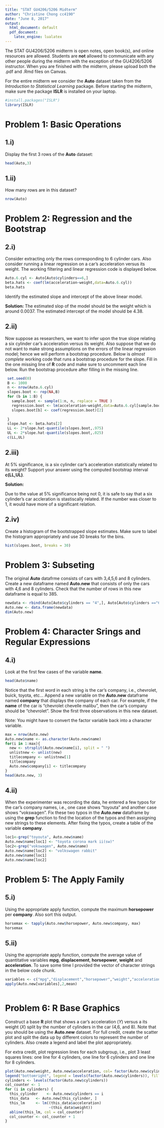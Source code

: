 ```yaml
---
title: "STAT GU4206/5206 Midterm"
author: "Christine Chong cc4190"
date: "June 8, 2017"
output:
  html_document: default
  pdf_document:
    latex_engine: lualatex
---
```


The STAT GU4206/5206 midterm is open notes, open book(s), and online resources are allowed.  Students are **not** allowed to communicate with any other people during the midterm with the exception of the GU4206/5206 instructor.  When you are finished with the midterm, please upload both the .pdf and .Rmd files on Canvas.   


For the entire midterm we consider the **Auto** dataset taken from the *Introduction to Statistical Learning* package.  Before starting the midterm, make sure the package **ISLR** is installed on your laptop.   

```r
#install.packages("ISLR")
library(ISLR)
```

# Problem 1:  Basic Operations 

## 1.i) 

Display the first 3 rows of the **Auto** dataset:  

```r
head(Auto,3)
```
## 1.ii)

How many rows are in this dataset?

```r
nrow(Auto)
```

# Problem 2: Regression and the Bootstrap

## 2.i) 

Consider extracting only the rows corresponding to 6 cylinder cars. Also consider running a linear regression on a car's acceleration versus its weight. The working filtering and linear regression code is displayed below.    
```r
Auto.6.cyl <- Auto[Auto$cylinders==6,]
beta.hats <- coef(lm(acceleration~weight,data=Auto.6.cyl))
beta.hats
```

Identify the estimated slope and intercept of the above linear model. 

**Solution:** 
  The estimated slop of the model should be the weight which is around 0.0037.
  The estimated intercept of the model should be 4.38.


## 2.ii)

Now suppose as researchers, we want to infer upon the true slope relating a six cylinder car's acceleration versus its weight.  Also suppose that we do not want to make strong assumptions on the errors of the linear regression model; hence we will perform a bootstrap procedure.  Below is *almost complete* working code that runs a bootstrap procedure for the slope.  Fill in the one missing line of **R** code and make sure to uncomment each line below.  Run the bootstrap procedure after filling in the missing line.   
```r
 set.seed(0)
 B <- 1000
 n <- nrow(Auto.6.cyl)
 slopes.boot <- rep(NA,B)
 for (b in 1:B) {
   sample.boot <- sample(1:n, n, replace = TRUE )
   regression.boot <- lm(acceleration~weight,data=Auto.6.cyl[sample.boot,])
   slopes.boot[b] <- coef(regression.boot)[2]
 
 }
 slope.hat <- beta.hats[2]
 LL <- 2*slope.hat-quantile(slopes.boot,.975)
 UL <- 2*slope.hat-quantile(slopes.boot,.025)
 c(LL,UL) 

```

## 2.iii)

At 5% significance, is a six cylinder car's acceleration statistically related to its weight? Support your answer using the computed bootstrap interval **c(LL,UL)**.    

**Solution:** 

Due to the value at 5% significance being not 0, it is safe to say that a six cylinder's car accleration is stastiscally related.
If the number was closer to 1, it would have more of a significant relation.

## 2.iv)  

Create a histogram of the bootstrapped slope estimates.  Make sure to label the histogram appropriately and use 30 breaks for the bins.    

```r
hist(slopes.boot, breaks = 30)
```


# Problem 3: Subseting

The original **Auto** datafrme consists of cars with 3,4,5,6 and 8 cylinders.  Create a new dataframe named **Auto.new** that consists of only the cars with 4,6 and 8 cylinders.  Check that the number of rows in this new dataframe is equal to 385.  

```r
newdata <- rbind(Auto[Auto$cylinders == "4",], Auto[Auto$cylinders =="6",], Auto[Auto$cylinders =="8",])
Auto.new <- data.frame(newdata)
dim(Auto.new)

```

# Problem 4: Character Srings and Regular Expressions

## 4.i) 

Look at the first few cases of the variable **name**. 
```r
head(Auto$name)
```
Notice that the first word in each string is the car's company, i.e., chevrolet, buick, toyota, etc... Append a new variable on the **Auto.new** dataframe named **company** that displays the company of each car.  For example, if the **name** of the car is "chevrolet chevelle malibu", then the car's company should be "chevrolet".  Show the first three observations in this new dataset.     

Note:  You might have to convert the factor variable back into a character variable.    

```r
max = nrow(Auto.new)
Auto.new$name <- as.character(Auto.new$name)
for(i in 1:max){
  new <- strsplit(Auto.new$name[i], split = " ")
  unlistnew <- unlist(new)
  titlecompany <- unlistnew[1]
  titlecompany
  Auto.new$company[i] <- titlecompany
}
head(Auto.new, 3)
```


## 4.ii)

When the experimenter was recording the data, he entered a few typos for the car's company names, i.e., one case shows "toyouta" and another case shows "vokswagen".  Fix these two typos in the **Auto.new** dataframe by using the **grep** function to find the location of the typos and then assigning new strings to these elements.  After fixing the typos, create a table of the variable **company**.  

```r
loc1<-grep("toyouta", Auto.new$name)
Auto.new$name[loc1] <- "toyota corona mark ii(sw)"
loc2<-grep("vokswagen", Auto.new$name)
Auto.new$name[loc2] <- "volkswagen rabbit"
Auto.new$name[loc1]
Auto.new$name[loc2]

```

# Problem 5: The Apply Family

## 5.i)

Using the appropriate apply function, compute the maximum **horsepower** per **company**.  Also sort this output.    

```r
horsemax <- tapply(Auto.new$horsepower, Auto.new$company, max)
horsemax
```


## 5.ii)

Using the appropriate apply function, compute the average value of quantitative variables **mpg**, **displacement**, **horsepower**, **weight** and **acceleration**.   To save some time I provided the vector of character strings in the below code chunk. 

```r
variables <- c("mpg","displacement","horsepower","weight","acceleration")
apply(Auto.new[variables],2,mean) 
  

```

# Problem 6: R Base Graphics


Construct a base **R** plot that shows a car's acceleration ($Y$) versus a its weight ($X$) split by the number of cylinders in the car (4,6, and 8).  Note that you should be using the **Auto.new** dataset.  For full credit, create the scatter plot and split the data up by different colors to represent the number of cylinders.  Also create a legend and label the plot appropriately.  

For extra credit, plot regression lines for each subgroup, i.e., plot 3 least squares lines: one line for 4 cylinders, one line for 6 cylinders and one line for 8 cylinders.      

```r
plot(Auto.new$weight, Auto.new$acceleration, col= factor(Auto.new$cylinders))
legend("bottomright", legend = levels(factor(Auto.new$cylinders)), fill = unique(factor(Auto.new$cylinders)))
cylinders <- levels(factor(Auto.new$cylinders))
col_counter <- 1
for (i in cylinders) {
  this_cylinder    <- Auto.new$cylinders == i
  this_data   <- Auto.new[this_cylinder, ]
  this_lm     <- lm((this_data$acceleration) 
                    ~(this_data$weight))
  abline(this_lm, col = col_counter)
  col_counter <- col_counter + 1
}
```




